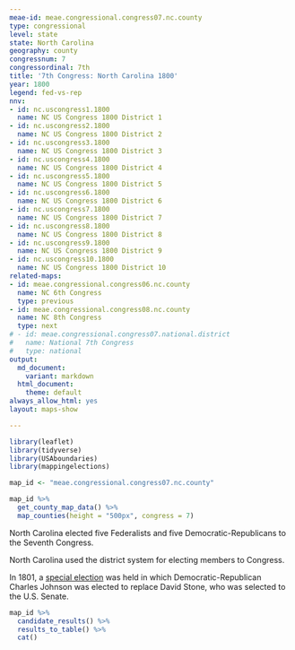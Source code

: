 ```yaml
---
meae-id: meae.congressional.congress07.nc.county
type: congressional
level: state
state: North Carolina
geography: county
congressnum: 7
congressordinal: 7th
title: '7th Congress: North Carolina 1800'
year: 1800
legend: fed-vs-rep
nnv:
- id: nc.uscongress1.1800
  name: NC US Congress 1800 District 1
- id: nc.uscongress2.1800
  name: NC US Congress 1800 District 2
- id: nc.uscongress3.1800
  name: NC US Congress 1800 District 3
- id: nc.uscongress4.1800
  name: NC US Congress 1800 District 4
- id: nc.uscongress5.1800
  name: NC US Congress 1800 District 5
- id: nc.uscongress6.1800
  name: NC US Congress 1800 District 6
- id: nc.uscongress7.1800
  name: NC US Congress 1800 District 7
- id: nc.uscongress8.1800
  name: NC US Congress 1800 District 8
- id: nc.uscongress9.1800
  name: NC US Congress 1800 District 9
- id: nc.uscongress10.1800
  name: NC US Congress 1800 District 10
related-maps:
- id: meae.congressional.congress06.nc.county
  name: NC 6th Congress
  type: previous
- id: meae.congressional.congress08.nc.county
  name: NC 8th Congress
  type: next
# - id: meae.congressional.congress07.national.district
#   name: National 7th Congress
#   type: national
output:
  md_document:
    variant: markdown
  html_document:
    theme: default
always_allow_html: yes
layout: maps-show

---
```


```r
library(leaflet)
library(tidyverse)
library(USAboundaries)
library(mappingelections)

map_id <- "meae.congressional.congress07.nc.county"
```

<div class="map">

```r
map_id %>%
  get_county_map_data() %>%
  map_counties(height = "500px", congress = 7)
```

</div>

North Carolina elected five Federalists and five Democratic-Republicans to the Seventh Congress.

North Carolina used the district system for electing members to Congress.

In 1801, a [special election](https://elections.lib.tufts.edu/catalog/tufts:nc.uscongress8.specialelection.1801) was held in which Democratic-Republican Charles Johnson was elected to replace David Stone, who was selected to the U.S. Senate.

<div class="results-table">

```r
map_id %>%
  candidate_results() %>%
  results_to_table() %>%
  cat()
```

</div>
